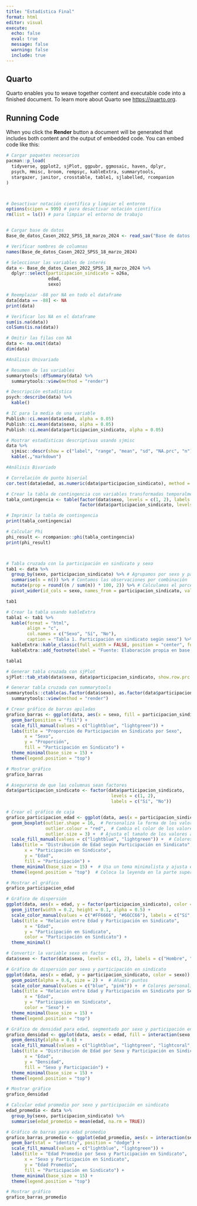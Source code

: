 ```yaml
---
title: "Estadística Final"
format: html
editor: visual
execute:
  echo: false
  eval: true
  message: false
  warning: false
  include: true
---
```


## Quarto

Quarto enables you to weave together content and executable code into a finished document. To learn more about Quarto see <https://quarto.org>.

## Running Code

When you click the **Render** button a document will be generated that includes both content and the output of embedded code. You can embed code like this:

```r
# Cargar paquetes necesarios
pacman::p_load(
  tidyverse, ggplot2, sjPlot, ggpubr, ggmosaic, haven, dplyr,
  psych, Hmisc, broom, rempsyc, kableExtra, summarytools,
  stargazer, janitor, crosstable, table1, sjlabelled, rcompanion
)



# Desactivar notación científica y limpiar el entorno
options(scipen = 999) # para desactivar notación científica
rm(list = ls()) # para limpiar el entorno de trabajo

```

```r

```

```r

# Cargar base de datos
Base_de_datos_Casen_2022_SPSS_18_marzo_2024 <- read_sav("Base de datos Casen 2022 SPSS_18 marzo 2024.sav")

# Verificar nombres de columnas
names(Base_de_datos_Casen_2022_SPSS_18_marzo_2024)

# Seleccionar las variables de interés
data <- Base_de_datos_Casen_2022_SPSS_18_marzo_2024 %>% 
  dplyr::select(participacion_sindicato = o26a,
                edad,
                sexo)

```

```r

# Reemplazar -88 por NA en todo el dataframe
data[data == -88] <- NA
print(data)

# Verificar los NA en el dataframe
sum(is.na(data))
colSums(is.na(data))

# Omitir las filas con NA
data <- na.omit(data)
dim(data)
```

```r

#Análisis Univariado

# Resumen de las variables
summarytools::dfSummary(data) %>% 
  summarytools::view(method = "render")

# Descripción estadística
psych::describe(data) %>%
  kable()

# IC para la media de una variable
Publish::ci.mean(data$edad, alpha = 0.05)
Publish::ci.mean(data$sexo, alpha = 0.05)
Publish::ci.mean(data$participacion_sindicato, alpha = 0.05)

# Mostrar estadísticas descriptivas usando sjmisc
data %>% 
  sjmisc::descr(show = c("label", "range", "mean", "sd", "NA.prc", "n")) %>%
  kable(.,"markdown")


```

```r

#Análisis Bivariado

# Correlación de punto biserial
cor.test(data$edad, as.numeric(data$participacion_sindicato), method = "pearson")

# Crear la tabla de contingencia con variables transformadas temporalmente a factor
tabla_contingencia <- table(factor(data$sexo, levels = c(1, 2), labels = c("Hombre", "Mujer")),
                            factor(data$participacion_sindicato, levels = c(1, 2), labels = c("Sí", "No")))

# Imprimir la tabla de contingencia
print(tabla_contingencia)

# Calcular Phi
phi_result <- rcompanion::phi(tabla_contingencia)
print(phi_result)



# Tabla cruzada con la participación en sindicato y sexo
tab1 <- data %>%
  group_by(sexo, participacion_sindicato) %>% # Agrupamos por sexo y participacion_sindicato
  summarise(n = n()) %>% # Contamos las observaciones por combinación
  mutate(prop = round((n / sum(n)) * 100, 2)) %>% # Calculamos el porcentaje
  pivot_wider(id_cols = sexo, names_from = participacion_sindicato, values_from = prop) # Convertimos a formato ancho

tab1

# Crear la tabla usando kableExtra
tabla1 <- tab1 %>% 
  kable(format = "html",
        align = "c",
        col.names = c("Sexo", "Sí", "No"),
        caption = "Tabla 1. Participación en sindicato según sexo") %>% 
  kableExtra::kable_classic(full_width = FALSE, position = "center", font_size = 14) %>% 
  kableExtra::add_footnote(label = "Fuente: Elaboración propia en base a CASEN 2022.")

tabla1

# Generar tabla cruzada con sjPlot
sjPlot::tab_xtab(data$sexo, data$participacion_sindicato, show.row.prc = TRUE)

# Generar tabla cruzada con summarytools
summarytools::ctable(as.factor(data$sexo), as.factor(data$participacion_sindicato)) %>%
  summarytools::view(method = "render")


```

```r
# Crear gráfico de barras apiladas
grafico_barras <- ggplot(data, aes(x = sexo, fill = participacion_sindicato)) +
  geom_bar(position = "fill") +
  scale_fill_manual(values = c("lightblue", "lightgreen")) +
  labs(title = "Proporción de Participación en Sindicato por Sexo",
       x = "Sexo",
       y = "Proporción",
       fill = "Participación en Sindicato") +
  theme_minimal(base_size = 15) +
  theme(legend.position = "top")

# Mostrar gráfico
grafico_barras

```

```r
# Asegurarse de que las columnas sean factores
data$participacion_sindicato <- factor(data$participacion_sindicato, 
                                        levels = c(1, 2), 
                                        labels = c("Sí", "No"))

# Crear el gráfico de caja
grafico_participacion_edad <- ggplot(data, aes(x = participacion_sindicato, y = edad, fill = participacion_sindicato)) +
  geom_boxplot(outlier.shape = 16,  # Personaliza la forma de los valores atípicos
               outlier.colour = "red",  # Cambia el color de los valores atípicos
               outlier.size = 3) +  # Ajusta el tamaño de los valores atípicos
  scale_fill_manual(values = c("lightblue", "lightgreen")) +  # Colores personalizados
  labs(title = "Distribución de Edad según Participación en Sindicato",
       x = "Participación en Sindicato",
       y = "Edad",
       fill = "Participación") +
  theme_minimal(base_size = 15) +  # Usa un tema minimalista y ajusta el tamaño base
  theme(legend.position = "top")  # Coloca la leyenda en la parte superior

# Mostrar el gráfico
grafico_participacion_edad
```

```r
# Gráfico de dispersión
ggplot(data, aes(x = edad, y = factor(participacion_sindicato), color = factor(participacion_sindicato))) +
  geom_jitter(width = 0.2, height = 0.1, alpha = 0.5) +
  scale_color_manual(values = c("#FF6666", "#66CC66"), labels = c("Sí", "No")) +
  labs(title = "Relación entre Edad y Participación en Sindicato", 
       x = "Edad", 
       y = "Participación en Sindicato", 
       color = "Participación en Sindicato") +
  theme_minimal()

```

```r
# Convertir la variable sexo en factor
data$sexo <- factor(data$sexo, levels = c(1, 2), labels = c("Hombre", "Mujer"))

# Gráfico de dispersión por sexo y participación en sindicato
ggplot(data, aes(x = edad, y = participacion_sindicato, color = sexo)) +
  geom_point(alpha = 0.6, size = 2) +  # Añadir puntos
  scale_color_manual(values = c("blue", "pink")) +  # Colores personalizados para sexo
  labs(title = "Relación entre Edad y Participación en Sindicato por Sexo",
       x = "Edad",
       y = "Participación en Sindicato",
       color = "Sexo") +
  theme_minimal(base_size = 15) +
  theme(legend.position = "top")

```

```r
# Gráfico de densidad para edad, segmentado por sexo y participación en sindicato
grafico_densidad <- ggplot(data, aes(x = edad, fill = interaction(sexo, participacion_sindicato))) +
  geom_density(alpha = 0.6) +
  scale_fill_manual(values = c("lightblue", "lightgreen", "lightcoral", "lightyellow")) +
  labs(title = "Distribución de Edad por Sexo y Participación en Sindicato",
       x = "Edad",
       y = "Densidad",
       fill = "Sexo y Participación") +
  theme_minimal(base_size = 15) +
  theme(legend.position = "top")

# Mostrar gráfico
grafico_densidad

```

```r
# Calcular edad promedio por sexo y participación en sindicato
edad_promedio <- data %>%
  group_by(sexo, participacion_sindicato) %>%
  summarise(edad_promedio = mean(edad, na.rm = TRUE))

# Gráfico de barras para edad promedio
grafico_barras_promedio <- ggplot(edad_promedio, aes(x = interaction(sexo, participacion_sindicato), y = edad_promedio, fill = participacion_sindicato)) +
  geom_bar(stat = "identity", position = "dodge") +
  scale_fill_manual(values = c("lightblue", "lightgreen")) +
  labs(title = "Edad Promedio por Sexo y Participación en Sindicato",
       x = "Sexo y Participación en Sindicato",
       y = "Edad Promedio",
       fill = "Participación en Sindicato") +
  theme_minimal(base_size = 15) +
  theme(legend.position = "top")

# Mostrar gráfico
grafico_barras_promedio

```